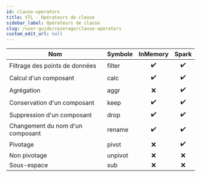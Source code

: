 ```yaml
---
id: clause-operators
title: VTL - Opérateurs de clause
sidebar_label: Opérateurs de clause
slug: /user-guide/coverage/clause-operators
custom_edit_url: null
---
```


| Nom                              | Symbole |      InMemory      |       Spark        |
| -------------------------------- | :------ | :----------------: | :----------------: |
| Filtrage des points de données   | filter  | :heavy_check_mark: | :heavy_check_mark: |
| Calcul d'un composant            | calc    | :heavy_check_mark: | :heavy_check_mark: |
| Agrégation                       | aggr    |        :x:         | :heavy_check_mark: |
| Conservation d'un composant      | keep    | :heavy_check_mark: | :heavy_check_mark: |
| Suppression d'un composant       | drop    | :heavy_check_mark: | :heavy_check_mark: |
| Changement du nom d'un composant | rename  | :heavy_check_mark: | :heavy_check_mark: |
| Pivotage                         | pivot   |        :x:         | :heavy_check_mark: |
| Non pivotage                     | unpivot |        :x:         |        :x:         |
| Sous-espace                      | sub     |        :x:         |        :x:         |

